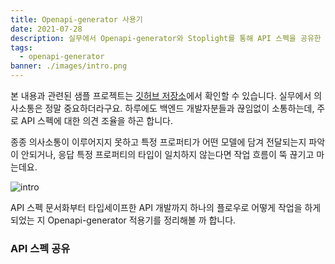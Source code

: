 ```yaml
---
title: Openapi-generator 사용기
date: 2021-07-28
description: 실무에서 Openapi-generator와 Stoplight를 통해 API 스펙을 공유한 경험을 정리합니다.
tags:
  - openapi-generator
banner: ./images/intro.png
---
```


본 내용과 관련된 샘플 프로젝트는 [깃허브 저장소](https://github.com/youthfulhps/react-typescript-openapi-generator)에서 확인할 수 있습니다.
실무에서 의사소통은 정말 중요하더라구요. 하루에도 백엔드 개발자분들과 끊임없이 소통하는데, 주로 API 스펙에 대한 의견 조율을 하곤 합니다.

종종 의사소통이 이루어지지 못하고 특정 프로퍼티가 어떤 모델에 담겨 전달되는지 파악이 안되거나, 응답 특정 프로퍼티의 타입이 일치하지 않는다면 작업 흐름이 뚝 끊기고 마는데요.

![intro](./images/intro.png)

API 스펙 문서화부터 타입세이프한 API 개발까지 하나의 플로우로 어떻게 작업을 하게 되었는 지 Openapi-generator 적용기를 정리해볼 까 합니다.

### API 스펙 공유
